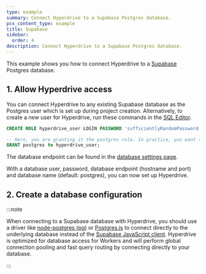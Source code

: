 ```yaml
---
type: example
summary: Connect Hyperdrive to a Supabase Postgres database.
pcx_content_type: example
title: Supabase
sidebar:
  order: 4
description: Connect Hyperdrive to a Supabase Postgres database.
---
```



This example shows you how to connect Hyperdrive to a [Supabase](https://supabase.com/) Postgres database.

## 1. Allow Hyperdrive access

You can connect Hyperdrive to any existing Supabase database as the Postgres user which is set up during project creation.
Alternatively, to create a new user for Hyperdrive, run these commands in the [SQL Editor](https://supabase.com/dashboard/project/_/sql/new).

```sql
CREATE ROLE hyperdrive_user LOGIN PASSWORD 'sufficientlyRandomPassword';

-- Here, you are granting it the postgres role. In practice, you want to create a role with lesser privileges.
GRANT postgres to hyperdrive_user;
```

The database endpoint can be found in the [database settings page](https://supabase.com/dashboard/project/_/settings/database).

With a database user, password, database endpoint (hostname and port) and database name (default: postgres), you can now set up Hyperdrive.

## 2. Create a database configuration

<Render file="create-hyperdrive-config" />

:::note

When connecting to a Supabase database with Hyperdrive, you should use a driver like [node-postgres (pg)](/hyperdrive/examples/connect-to-postgres/postgres-drivers-and-libraries/node-postgres/) or [Postgres.js](/hyperdrive/examples/connect-to-postgres/postgres-drivers-and-libraries/postgres-js/) to connect directly to the underlying database instead of the [Supabase JavaScript client](https://github.com/supabase/supabase-js). Hyperdrive is optimized for database access for Workers and will perform global connection pooling and fast query routing by connecting directly to your database.

:::

<Render file="create-hyperdrive-config-next-steps" />
